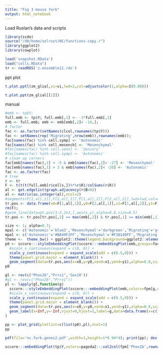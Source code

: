 ```yaml
---
title: "Fig 3 mouse fork"
output: html_notebook
---
```


Load Ruslan's data and scripts
```r
library(scde)
source("/d0/home/solrust/NC/functions-copy.r")
library(ggplot2)
library(cowplot)
```


```r
load('snapshot.RData')
load("cells.RData")
tr <- readRDS('z.ensemble11.rds')
```

ppt plot
```r
t.plot.pptl(zm_glial,vi=vi,lwd=2,col=adjustcolor(1,alpha=I(0.08)))
```
```r
t.plot.ppt(zm_glial[[1]])
```

manual
```r
#emb <- tp$Y; 
full.emb <- tp$Y; full.emb[,1] <- -1*full.emb[,1]
emb <- full.emb; emb <- emb[emb[,2]< -14,];
# factor
fac <- as.factor(setNames(clcol,rownames(tp$Y)))
fac <- setNames(rep('Migrating',nrow(emb)),rownames(emb)); 
fac[names(fac) %in% cell.symp] <- 'Autonomic'
fac[names(fac) %in% cell.mesench] <- 'Mesenchymal'
#fac[names(fac) %in% cell.sens] <- 'Sensory'
#fac[names(fac) %in% cell.symp] <- 'Autonomic'
# clean up corners
fac[emb[names(fac),1] < -5 & emb[names(fac),2]< -27] <- 'Mesenchymal'
fac[emb[names(fac),1] > 3 & emb[names(fac),2]< -20] <- 'Autonomic'
fac <- as.factor(fac)
# tree
r <- tr
F <- t(t(t(full.emb[r$cells,])%*%r$R)/colSums(r$R))
al <- get.edgelist(graph.adjacency(r$B>0))
al <- matrix(as.integer(al),ncol=2)
#segments(F[1,al[,1]],F[2,al[,1]],F[1,al[,2]],F[2,al[,2]],lwd=lwd,col=col)
tr.pos <- data.frame(x0=F[1,al[,1]],y0=F[2,al[,1]],x1=F[1,al[,2]],y1=F[2,al[,2]])
rm(F);
#geom_line(data=pt.pos[1:3.2e3,],aes(x,y),alpha=0.8,size=0.5) 
tr.pos <- tr.pos[tr.pos[,2] <= max(emb[,2]) & tr.pos[,1] >= min(emb[,1]),]
```


```r
size <- 1; alpha=0.7;
mpal <- c('Autonomic'='blue3','Mesenchymal'='darkgreen','Migrating'='grey50')
mpal <- c('Autonomic'='#BA49F2FF','Mesenchymal'='#F28149FF','Migrating'='#F249BAFF')
theme <-  theme_bw() + ggplot2::theme(legend.background=ggplot2::element_rect(fill=ggplot2::alpha("white", 0.6)),plot.margin=ggplot2::margin())
p0 <- sccore:::styleEmbeddingPlot(sccore:::embeddingPlot(emb,groups=fac,mark.groups=F,plot.theme=theme,size=size,alpha=alpha,palette = mpal,raster=T,raster.width=1.5,raster.height=1.5))+
  #scale_x_continuous(expand = c(0, 0)) +
  scale_y_continuous(expand = expand_scale(add = c(0.5,0))) + 
  theme(panel.grid.major = element_blank()) +
  geom_segment(data=tr.pos,aes(x=x0,y=y0,xend=x1,yend=y1),alpha=0.8,size=0.5) 
p0
```

```r
gl <- rev(c("Phox2b","Prrx1",'Sox10'))
#gl <- rev(c("Phox2b","Prrx1"))
pl <- lapply(gl,function(g) 
  sccore:::styleEmbeddingPlot(sccore:::embeddingPlot(emb,colors=fpm[g,rownames(emb)],plot.theme=theme,size=size,alpha=alpha,raster=T,raster.width=1.5,raster.height=1.5))+
  #scale_x_continuous(expand = c(0, 0)) +
  scale_y_continuous(expand = expand_scale(add = c(0.5,0))) + 
  theme(panel.grid.major = element_blank()) +
  geom_segment(data=tr.pos,aes(x=x0,y=y0,xend=x1,yend=y1),alpha=0.8,size=0.5) +
  geom_label(x=Inf,y=-Inf,vjust=0,hjust=1,label=g,data=data.frame(x=c(1)),label.size=0)
)
```

```r
pp <- plot_grid(plotlist=c(list(p0),pl),ncol=1)
pp
```
```r
pdf(file='nc.fork.genes2.pdf',width=1,height=1*0.94*4); print(pp); dev.off();
```

```r

sccore:::embeddingPlot(tp$Y,colors=pagoda2:::val2col(fpm['Phox2b',rownames(tp$Y)]),plot.theme=theme_bw()) %>% sccore:::styleEmbeddingPlot()
```

